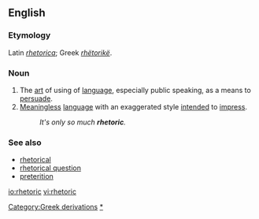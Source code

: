 ==English==

===Etymology===
Latin ''[[rhetorica]]''; Greek ''[[rhëtorikë]]''.

===Noun===
{{en-noun|-}}

# The [[art]] of using of [[language]], especially public speaking, as a means to [[persuade]].
# [[meaningless|Meaningless]] [[language]] with an exaggerated style [[intend]]ed to [[impress]].
#:''It's only so much '''rhetoric'''.''

===See also===
*[[rhetorical]]
*[[rhetorical question]]
*[[preterition]] <!--  you don't speak of something but you evoke it under a negative way -->
{{pedialite}}

[[Category:Greek derivations]]
[[Category:Rhetoric|*]]

[[io:rhetoric]]
[[vi:rhetoric]]